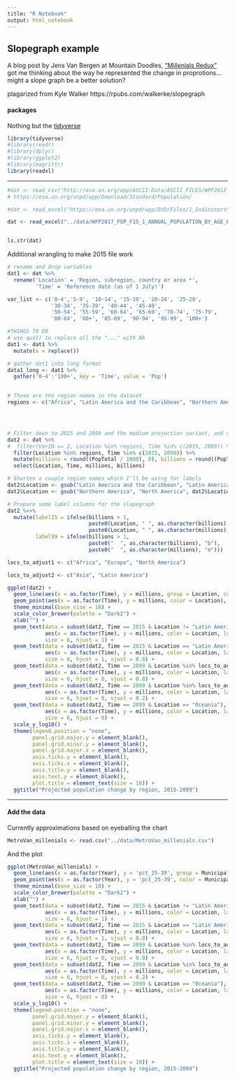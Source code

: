 ```yaml
---
title: "R Notebook"
output: html_notebook
---
```


## Slopegraph example

A blog post by Jens Van Bergen at Mountain Doodles, ["Millenials Redux"](http://doodles.mountainmath.ca/blog/2017/08/06/millennials-redux/) got me thinking about the way he represented the change in proprotions...might a slope graph be a better solution?


plagarized from Kyle Walker
https://rpubs.com/walkerke/slopegraph


#### packages

Nothing but the [tidyverse](http://www.tidyverse.org/)

```r

library(tidyverse)
#library(readr)
#library(dplyr)
#library(ggplot2)
#library(magrittr)
library(readxl)

```


---

```r

#dat <- read_csv("http://esa.un.org/wpp/ASCII-Data/ASCII_FILES/WPP2012_DB02_POPULATIONS_ANNUAL.csv")
# https://esa.un.org/unpd/wpp/Download/Standard/Population/

#dat <- read_excel("https://esa.un.org/unpd/wpp/DVD/Files/1_Indicators%20(Standard)/EXCEL_FILES/1_Population/WPP2017_POP_F15_1_ANNUAL_POPULATION_BY_AGE_BOTH_SEXES.xlsx")

dat <- read_excel("../data/WPP2017_POP_F15_1_ANNUAL_POPULATION_BY_AGE_BOTH_SEXES.xlsx", range = cell_rows(c(17, NA)))


ls.str(dat)

```


Additional wrangling to make 2015 file work

```r
# rename and drop variables
dat1 <- dat %>%
  rename('Location' = 'Region, subregion, country or area *',
         'Time' = 'Reference date (as of 1 July)') 

var_list <- c('0-4','5-9', '10-14', '15-19', '20-24', '25-29',
              '30-34', '35-39', '40-44', '45-49',  
              '50-54', '55-59', '60-64', '65-69', '70-74', '75-79', 
              '80-84', '80+', '85-89', '90-94', '95-99', '100+')

#THINGS TO DO
# use quo() to replace all the "..." with NA
dat1 <- dat1 %>%
  mutate(x = replace())

# gather dat1 into long format
data1_long <- dat1 %>%
  gather('0-4':'100+', key = 'Time', value = 'Pop')
  

```



```r
# These are the region names in the dataset
regions <- c("Africa", "Latin America and the Caribbean", "Northern America", "Europe", "Oceania", "Asia")




# Filter down to 2015 and 2099 and the medium projection variant, and calculate millions & billions 
dat2 <- dat %>%
#  filter(VarID == 2, Location %in% regions, Time %in% c(2015, 2099)) %>%
  filter(Location %in% regions, Time %in% c(2015, 2099)) %>%
  mutate(millions = round((PopTotal / 1000), 0), billions = round((PopTotal / 1000000), 1)) %>%
  select(Location, Time, millions, billions)

# Shorten a couple region names which I'll be using for labels
dat2$Location <- gsub("Latin America and the Caribbean", "Latin America", dat2$Location)
dat2$Location <- gsub("Northern America", "North America", dat2$Location)

# Prepare some label columns for the slopegraph
dat2 %<>%
  mutate(label15 = ifelse(billions > 1, 
                          paste0(Location, " ", as.character(billions), "b  "),
                          paste0(Location, " ", as.character(millions), "m  ")), 
         label99 = ifelse(billions > 1, 
                          paste0("  ", as.character(billions), "b"), 
                          paste0("  ", as.character(millions), "m")))
```


```r
locs_to_adjust1 <- c("Africa", "Europe", "North America")

locs_to_adjust2 <- c("Asia", "Latin America")

ggplot(dat2) + 
  geom_line(aes(x = as.factor(Time), y = millions, group = Location, color = Location), size = 2) + 
  geom_point(aes(x = as.factor(Time), y = millions, color = Location), size = 5) + 
  theme_minimal(base_size = 18) + 
  scale_color_brewer(palette = "Dark2") + 
  xlab("") + 
  geom_text(data = subset(dat2, Time == 2015 & Location != "Latin America"), 
            aes(x = as.factor(Time), y = millions, color = Location, label = label15), 
            size = 6, hjust = 1) + 
  geom_text(data = subset(dat2, Time == 2015 & Location == "Latin America"), 
            aes(x = as.factor(Time), y = millions, color = Location, label = label15), 
            size = 6, hjust = 1, vjust = 0.8) + 
  geom_text(data = subset(dat2, Time == 2099 & Location %in% locs_to_adjust1), 
            aes(x = as.factor(Time), y = millions, color = Location, label = label99), 
            size = 6, hjust = 0, vjust = 0.8) + 
  geom_text(data = subset(dat2, Time == 2099 & Location %in% locs_to_adjust2), 
            aes(x = as.factor(Time), y = millions, color = Location, label = label99), 
            size = 6, hjust = 0, vjust = 0.2) + 
  geom_text(data = subset(dat2, Time == 2099 & Location == "Oceania"), 
            aes(x = as.factor(Time), y = millions, color = Location, label = label99), 
            size = 6, hjust = 0) + 
  scale_y_log10() + 
  theme(legend.position = "none", 
        panel.grid.major.y = element_blank(),
        panel.grid.minor.y = element_blank(),
        panel.grid.major.x = element_blank(), 
        axis.ticks.y = element_blank(),
        axis.ticks.x = element_blank(), 
        axis.title.y = element_blank(), 
        axis.text.y = element_blank(), 
        plot.title = element_text(size = 18)) + 
  ggtitle("Projected population change by region, 2015-2099")
```



---

#### Add the data

Currently approximations based on eyeballing the chart

```r

MetroVan_millenials <- read.csv("../data/MetroVan_millenials.csv")

```



And the plot

```r

ggplot(MetroVan_millenials) + 
  geom_line(aes(x = as.factor(Year), y = 'pct_25-39', group = Municipality, color = Municipality), size = 2) + 
  geom_point(aes(x = as.factor(Year), y = 'pct_25-39', color = Municipality), size = 5) + 
  theme_minimal(base_size = 18) + 
  scale_color_brewer(palette = "Dark2") + 
  xlab("") + 
  geom_text(data = subset(dat2, Time == 2015 & Location != "Latin America"), 
            aes(x = as.factor(Time), y = millions, color = Location, label = label15), 
            size = 6, hjust = 1) + 
  geom_text(data = subset(dat2, Time == 2015 & Location == "Latin America"), 
            aes(x = as.factor(Time), y = millions, color = Location, label = label15), 
            size = 6, hjust = 1, vjust = 0.8) + 
  geom_text(data = subset(dat2, Time == 2099 & Location %in% locs_to_adjust1), 
            aes(x = as.factor(Time), y = millions, color = Location, label = label99), 
            size = 6, hjust = 0, vjust = 0.8) + 
  geom_text(data = subset(dat2, Time == 2099 & Location %in% locs_to_adjust2), 
            aes(x = as.factor(Time), y = millions, color = Location, label = label99), 
            size = 6, hjust = 0, vjust = 0.2) + 
  geom_text(data = subset(dat2, Time == 2099 & Location == "Oceania"), 
            aes(x = as.factor(Time), y = millions, color = Location, label = label99), 
            size = 6, hjust = 0) + 
  scale_y_log10() + 
  theme(legend.position = "none", 
        panel.grid.major.y = element_blank(),
        panel.grid.minor.y = element_blank(),
        panel.grid.major.x = element_blank(), 
        axis.ticks.y = element_blank(),
        axis.ticks.x = element_blank(), 
        axis.title.y = element_blank(), 
        axis.text.y = element_blank(), 
        plot.title = element_text(size = 18)) + 
  ggtitle("Projected population change by region, 2015-2099")


```

